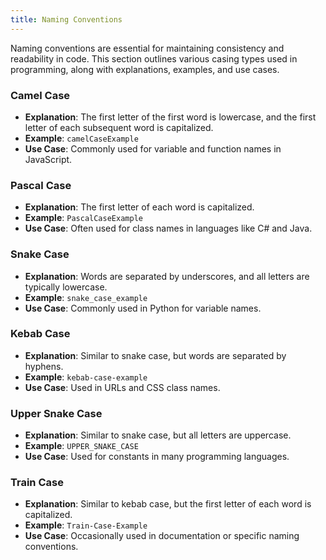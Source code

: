 ```yaml
---
title: Naming Conventions
---
```


Naming conventions are essential for maintaining consistency and readability in code. This section outlines various casing types used in programming, along with explanations, examples, and use cases.

### Camel Case

- **Explanation**: The first letter of the first word is lowercase, and the first letter of each subsequent word is capitalized.
- **Example**: `camelCaseExample`
- **Use Case**: Commonly used for variable and function names in JavaScript.

### Pascal Case

- **Explanation**: The first letter of each word is capitalized.
- **Example**: `PascalCaseExample`
- **Use Case**: Often used for class names in languages like C# and Java.

### Snake Case

- **Explanation**: Words are separated by underscores, and all letters are typically lowercase.
- **Example**: `snake_case_example`
- **Use Case**: Commonly used in Python for variable names.

### Kebab Case

- **Explanation**: Similar to snake case, but words are separated by hyphens.
- **Example**: `kebab-case-example`
- **Use Case**: Used in URLs and CSS class names.

### Upper Snake Case

- **Explanation**: Similar to snake case, but all letters are uppercase.
- **Example**: `UPPER_SNAKE_CASE`
- **Use Case**: Used for constants in many programming languages.

### Train Case

- **Explanation**: Similar to kebab case, but the first letter of each word is capitalized.
- **Example**: `Train-Case-Example`
- **Use Case**: Occasionally used in documentation or specific naming conventions.
